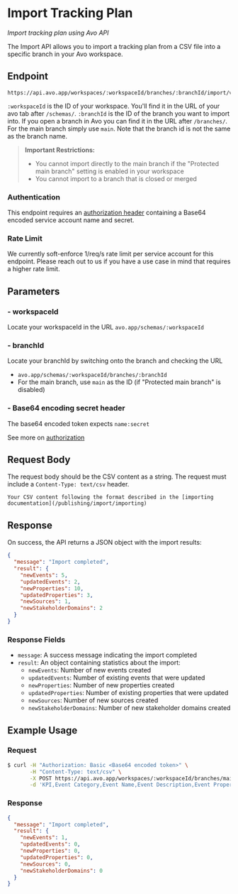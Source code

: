 # Import Tracking Plan

_Import tracking plan using Avo API_

The Import API allows you to import a tracking plan from a CSV file into a specific branch in your Avo workspace.

## Endpoint

```Url
https://api.avo.app/workspaces/:workspaceId/branches/:branchId/import/v1
```

`:workspaceId` is the ID of your workspace. You'll find it in the URL of your avo tab after `/schemas/`. `:branchId` is the ID of the branch you want to import into. If you open a branch in Avo you can find it in the URL after `/branches/`. For the main branch simply use `main`. Note that the branch id is not the same as the branch name.

> **Important Restrictions:**
>
> - You cannot import directly to the main branch if the "Protected main branch" setting is enabled in your workspace
> - You cannot import to a branch that is closed or merged

### Authentication

This endpoint requires an [authorization header](/public-api/authentication#authenticating-with-avo-api) containing a Base64 encoded service account name and secret.

### Rate Limit

We currently soft-enforce 1/req/s rate limit per service account for this endpoint. Please reach out to us if you have a use case in mind that requires a higher rate limit.

## Parameters

### - workspaceId

Locate your workspaceId in the URL
`avo.app/schemas/:workspaceId`

### - branchId

Locate your branchId by switching onto the branch and checking the URL

- `avo.app/schemas/:workspaceId/branches/:branchId`
- For the main branch, use `main` as the ID (if "Protected main branch" is disabled)

### - Base64 encoding secret header

The base64 encoded token expects `name:secret`

See more on [authorization](/public-api/authentication#authenticating-with-avo-api)

## Request Body

The request body should be the CSV content as a string. The request must include a `Content-Type: text/csv` header.

```body
Your CSV content following the format described in the [importing documentation](/publishing/import/importing)
```

## Response

On success, the API returns a JSON object with the import results:

```json
{
  "message": "Import completed",
  "result": {
    "newEvents": 5,
    "updatedEvents": 2,
    "newProperties": 10,
    "updatedProperties": 3,
    "newSources": 1,
    "newStakeholderDomains": 2
  }
}
```

### Response Fields

- `message`: A success message indicating the import completed
- `result`: An object containing statistics about the import:
  - `newEvents`: Number of new events created
  - `updatedEvents`: Number of existing events that were updated
  - `newProperties`: Number of new properties created
  - `updatedProperties`: Number of existing properties that were updated
  - `newSources`: Number of new sources created
  - `newStakeholderDomains`: Number of new stakeholder domains created

## Example Usage

### Request

```sh
$ curl -H "Authorization: Basic <Base64 encoded token>" \
       -H "Content-Type: text/csv" \
       -X POST https://api.avo.app/workspaces/:workspaceId/branches/main/import/v1 \
       -d 'KPI,Event Category,Event Name,Event Description,Event Property Name,Property Description,Property Value Type,Is Property Required?,Is Property Array?,Property Enumeration Options,Platforms,Status,Code Snippet\n,,Imported Event I,Event sent when a user clicks the import button. ,,,,,,,\"iOS, Android, Web\",,'
```

### Response

```json
{
  "message": "Import completed",
  "result": {
    "newEvents": 1,
    "updatedEvents": 0,
    "newProperties": 0,
    "updatedProperties": 0,
    "newSources": 0,
    "newStakeholderDomains": 0
  }
}
```
